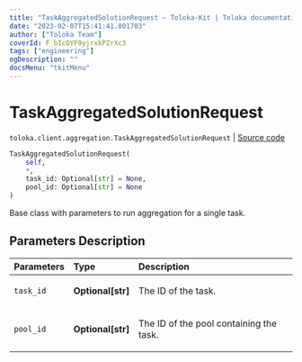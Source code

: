 ```yaml
---
title: "TaskAggregatedSolutionRequest — Toloka-Kit | Toloka documentation"
date: "2023-02-07T15:41:41.801703"
author: ["Toloka Team"]
coverId: F_bIcOYF9yjrxkPZrXc3
tags: ["engineering"]
ogDescription: ""
docsMenu: "tkitMenu"
---
```


# TaskAggregatedSolutionRequest
`toloka.client.aggregation.TaskAggregatedSolutionRequest` | [Source code](https://github.com/Toloka/toloka-kit/blob/v1.1.3/src/client/aggregation.py#L53)

```python
TaskAggregatedSolutionRequest(
    self,
    *,
    task_id: Optional[str] = None,
    pool_id: Optional[str] = None
)
```

Base class with parameters to run aggregation for a single task.

## Parameters Description

| Parameters | Type | Description |
| :----------| :----| :-----------|
`task_id`|**Optional\[str\]**|<p>The ID of the task.</p>
`pool_id`|**Optional\[str\]**|<p>The ID of the pool containing the task.</p>